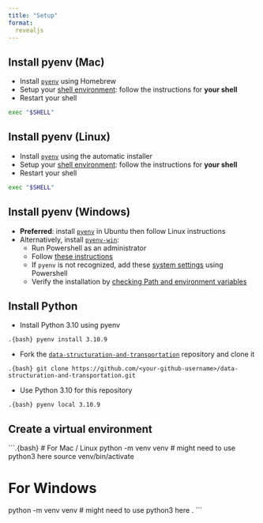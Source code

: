 ```yaml
---
title: "Setup"
format: 
  revealjs
---
```


## Install pyenv (Mac)


- Install [`pyenv`](https://github.com/pyenv/pyenv#installation) using Homebrew
- Setup your [shell environment](https://github.com/pyenv/pyenv#set-up-your-shell-environment-for-pyenv): follow the instructions for **your shell**
- Restart your shell

```.bash
exec "$SHELL"
```

## Install pyenv (Linux)


- Install [`pyenv`](https://github.com/pyenv/pyenv#automatic-installer) using the automatic installer
- Setup your [shell environment](https://github.com/pyenv/pyenv#set-up-your-shell-environment-for-pyenv): follow the instructions for **your shell**
- Restart your shell

```.bash
exec "$SHELL"
```

## Install pyenv (Windows)

- **Preferred**: install [`pyenv`](https://github.com/pyenv/pyenv#automatic-installer) in Ubuntu then follow Linux instructions
- Alternatively, install [`pyenv-win`](https://github.com/pyenv-win/pyenv-win):
    - Run Powershell as an administrator
    - Follow [these instructions](https://github.com/pyenv-win/pyenv-win/blob/master/docs/installation.md#powershell)
    - If `pyenv` is not recognized, add these [system settings](https://github.com/pyenv-win/pyenv-win/blob/master/docs/installation.md#add-system-settings) using Powershell
    - Verify the installation by [checking Path and environment variables](https://github.com/pyenv-win/pyenv-win/blob/master/README.md#manually-check-the-settings)

## Install Python 

- Install Python 3.10 using pyenv

```.{bash}
pyenv install 3.10.9
```

- Fork the [`data-structuration-and-transportation`](https://github.com/Tutuchan/data-structuration-and-transportation/fork) repository and clone it

```.{bash}
git clone https://github.com/<your-github-username>/data-structuration-and-transportation.git
```

- Use Python 3.10 for this repository

```.{bash}
pyenv local 3.10.9
```

## Create a virtual environment

```.{bash}
# For Mac / Linux
python -m venv venv # might need to use python3 here
source venv/bin/activate

# For Windows
python -m venv venv # might need to use python3 here
.\venv\Scripts\activate
```